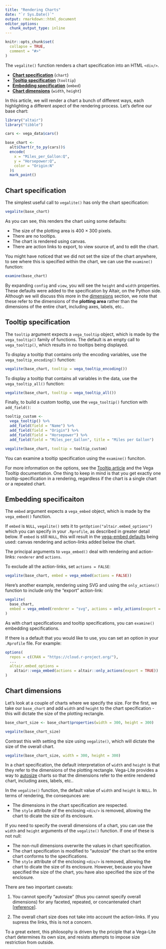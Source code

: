 ```yaml
---
title: "Rendering Charts"
date: "`r Sys.Date()`"
output: rmarkdown::html_document
editor_options:
  chunk_output_type: inline
---
```


```r
knitr::opts_chunk$set(
  collapse = TRUE,
  comment = "#>"
)
```

The `vegalite()` function renders a chart specification into an HTML `<div/>`.

* [**Chart specification**](#chart) (`chart`)
* [**Tooltip specification**](#tooltip) (`tooltip`)
* [**Embedding specification**](#embedding) (`embed`) 
* [**Chart dimensions**](#dimensions) (`width`, `height`) 

In this article, we will render a chart a bunch of different ways, each highlighting a different aspect of the rendering process. Let's define our base chart:

```r
library("altair")
library("tibble")

cars <- vega_data$cars()

base_chart <- 
  alt$Chart(r_to_py(cars))$
  encode(
    x = "Miles_per_Gallon:Q",
    y = "Horsepower:Q",
    color = "Origin:N"    
  )$
  mark_point()
```


## Chart specification {#chart}

The simplest useful call to `vegalite()` has only the chart specification: 

```r
vegalite(base_chart)
```

As you can see, this renders the chart using some defaults:

- The size of the plotting area is 400 $\times$ 300 pixels.
- There are no tooltips.
- The chart is rendered using canvas.
- There are action links to export, to view source of, and to edit the chart.

You might have noticed that we did not set the size of the chart anywhere, to see where this is specified within the chart, we can use the `examine()` function: 

```r
examine(base_chart)
```

By expanding `config` and `view`, you will see the `height` and `width` properties. These defaults were added to the specification by Altair, on the Python side. Although we will discuss this more in the [dimensions](#dimensions) section, we note that these refer to the dimensions of the **plotting area** rather than the dimensions of the entire chart, including axes, labels, etc.. 

## Tooltip specification {#tooltip}

The `tooltip` argument expects a `vega_tooltip` object, which is made by the `vega_tooltip()` family of functions. The default is an empty call to `vega_tooltip()`, which results in no tooltips being displayed.

To display a tooltip that contains only the encoding variables, use the `vega_tooltip_encoding()` function:

```r
vegalite(base_chart, tooltip = vega_tooltip_encoding())
```

To display a tooltip that contains all variables in the data, use the `vega_tooltip_all()` function:

```r
vegalite(base_chart, tooltip = vega_tooltip_all())
```

Finally, to build a custom tooltip, use the `vega_tooltip()` function with `add_field()`:

```r
tooltip_custom <- 
  vega_tooltip() %>%
  add_field(field = "Name") %>%
  add_field(field = "Origin") %>%
  add_field(field = "Horsepower") %>%
  add_field(field = "Miles_per_Gallon", title = "Miles per Gallon")

vegalite(base_chart, tooltip = tooltip_custom)
```

You can examine a tooltip specification using the `examine()` funciton.

For more information on the options, see the [Tooltip article](tooltip.html) and the Vega Tooltip documentation. One thing to keep in mind is that you get exactly one tooltip-specification in a rendering, regardless if the chart is a single chart or a repeated chart.

## Embedding specificaiton {#embedding}

The `embed` argument expects a `vega_embed` object, which is made by the `vega_embed()` function. 

If `embed` is `NULL`, `vegalite()` sets it to `getOption("altair.embed_options")` which you can specify in your `.Rprofile`, as described in greater detail below. If `embed` is still `NULL`, this will result in the [vega-embed defaults](https://github.com/vega/vega-embed#options) being used: canvas rendering and action-links added below the chart. 

The principal arguments to `vega_embed()` deal with rendering and action-links: `renderer` and `actions`. 

To exclude all the action-links, set `actions = FALSE`:

```r
vegalite(base_chart, embed = vega_embed(actions = FALSE))
```

Here's another example, rendering using SVG and using the `only_actions()` function to include only the "export" action-link:

```r
vegalite(
  base_chart, 
  embed = vega_embed(renderer = "svg", actions = only_actions(export = TRUE))
)
```

As with chart specifications and tooltip specifications, you can `examine()` embedding specifications.

If there is a default that you would like to use, you can set an option in your `.Rprofile` file. For example:

```r
options(
  repos = c(CRAN = "https://cloud.r-project.org/"),
  ...
  altair.embed_options =
    altair::vega_embed(actions = altair::only_actions(export = TRUE))
)
```

## Chart dimensions {#dimensions}

Let's look at a couple of charts where we specify the size. For the first, we take our `base_chart` and add `width` and `height` to the chart specification - this will dictate the size of the plotting rectangle.

```r
base_chart_size <- base_chart$properties(width = 300, height = 300)

vegalite(base_chart_size)
```

Contrast this with setting the size using `vegalite()`, which will dictate the size of the overall chart.

```r
vegalite(base_chart_size, width = 300, height = 300)
```

In a chart specification, the default interpretation of `width` and `height` is that they refer to the dimensions of the plotting rectangle. Vega-Lite provides a way to [autosize](https://vega.github.io/vega-lite/docs/size.html#autosize) charts so that the dimensions refer to the entire rendered chart, including axes, labels, etc.. 

In the `vegalite()` function, the default value of `width` and `height` is `NULL`. In terms of rendering, the consequnces are:

- The dimensions in the chart specification are respected.
- The `style` attribute of the enclosing `<div/>` is removed, allowing the chart to dicate the size of its enclosure.

If you need to specify the overall dimensions of a chart, you can use the `width` and `height` arguments of the `vegalite()` function. If one of these is not null:

- The non-null dimensions overwrite the values in chart specification.
- The chart specification is modified to "autosize" the chart so the entire chart conforms to the specifications.
- The `style` attribute of the enclosing `<div/>` is removed, allowing the chart to dicate the size of its enclosure. However, because you have specified the size of the chart, you have also specified the size of the enclosure.

There are two important caveats:

1. You cannot specify "autosize" (thus you cannot specify overall dimensions) for any faceted, repeated, or concantenated chart [[reference](https://vega.github.io/vega-lite/docs/size.html#limitations)].

2. The overall chart size does not take into account the action-links. If you supress the links, this is not a concern.

To a great extent, this philosophy is driven by the priciple that a Vega-Lite chart determines its own size, and resists attempts to impose size restriction from outside.
